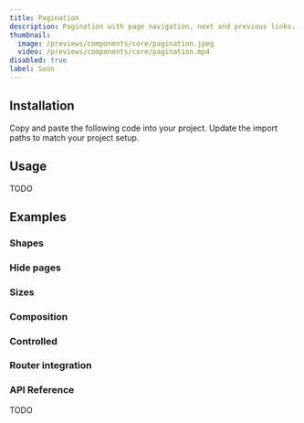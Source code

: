 ```yaml
---
title: Pagination
description: Pagination with page navigation, next and previous links.
thumbnail:
  image: /previews/components/core/pagination.jpeg
  video: /previews/components/core/pagination.mp4
disabled: true
label: Soon
---
```


<ComponentPreview name="demos/components/core/pagination/basic" />

## Installation

<Steps>
  <Step>Copy and paste the following code into your project.</Step>
  <ComponentSource name="components/core/default/pagination" />
  <Step>Update the import paths to match your project setup.</Step>
</Steps>

## Usage

TODO

## Examples

### Shapes

<ComponentPreview name="demos/components/core/pagination/shapes" />

### Hide pages

<ComponentPreview name="demos/components/core/pagination/hide-pages" className="px-8" />

### Sizes

<ComponentPreview name="demos/components/core/pagination/sizes" />

### Composition

<ComponentPreview name="demos/components/core/pagination/composition" />

### Controlled

<ComponentPreview name="demos/components/core/pagination/controlled" />

### Router integration

<ComponentPreview name="demos/components/core/pagination/router-integration" />

### API Reference

TODO
